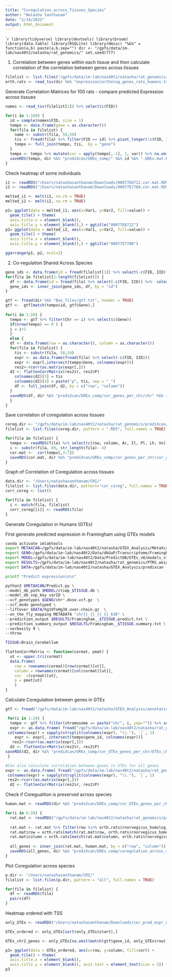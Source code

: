 ```yaml
---
title: "Coregulation_across_Tissues_Species"
author: "Natasha Santhanam"
date: "2/14/2022"
output: html_document
---
```


````r
library(tidyverse)
library(devtools)
library(broom)
library(data.table)
library(RSQLite)
library(Hmisc)
"%&%" = function(a,b) paste(a,b,sep="")
dir <- "/gpfs/data/im-lab/nas40t2/natasha/rat_genomics/"
set.seed(777)
```

1. Correlation between genes within each tissue and then
calculate correlation of the correlation between genes across tissues

```r
filelist <- list.files("/gpfs/data/im-lab/nas40t2/natasha/rat_genomics/prediXcan", pattern = "predict.txt", full.names = TRUE)
orth.rats <- read_tsv(dir %&% "expression/ortholog_genes_rats_humans.tsv", col_names = TRUE)
```

Generate Correlation Matrices for 100 rats - compare predicted Expression across tissues
```r
names <- read_tsv(filelist[1]) %>% select(c(FID))

for(i in 1:100) {
  id = sample(names$FID, size = 1)
  tempo <- data.frame(gene = as.character())
  for(fila in filelist) {
    name <- substr(fila, 58,59)
    tis <- fread(fila) %>% filter(FID == id) %>% pivot_longer(!c(FID, IID), names_to = "gene", values_to = name) %>% select(-c(FID, IID))
    tempo <- full_join(tempo, tis,  by = "gene")
  } 
  tempo <- tempo %>% mutate(var = apply(tempo[,-1], 1, var)) %>% na.omit()
  saveRDS(tempo, dir %&% "prediXcan/GREx_comp/" %&% id %&% ".GREx.mat.RDS")
}
```


Check heatmap of some individuals
```r
i1 <- readRDS("/Users/natashasanthanam/Downloads/00077E6712.cor.mat.RDS")
i2 <- readRDS("/Users/natashasanthanam/Downloads/00077E7788.cor.mat.RDS")

melted_i1 <- melt(i1, na.rm = TRUE)
melted_i2 <- melt(i2, na.rm = TRUE)

p1= ggplot(data = melted_i1, aes(x=Var1, y=Var2, fill=value)) + 
  geom_tile() + theme(
  axis.title.x = element_blank(),
  axis.title.y = element_blank(),) + ggtitle("00077E6712")
p2= ggplot(data = melted_i2, aes(x=Var1, y=Var2, fill=value)) + 
  geom_tile() + theme(
  axis.title.x = element_blank(),
  axis.title.y = element_blank(),) + ggtitle("00077E7788")

ggarrange(p1, p2, ncol=2)
```

2.  Co-regulation Shared Across Species

```r
gene_ids <- data.frame(id = fread(filelist[1]) %>% select(-c(FID, IID)) %>%  colnames())
for(fila in filelist[2:length(filelist)]) {
  df <- data.frame(id = fread(fila) %>% select(-c(FID, IID)) %>%  colnames())
  gene_ids <- inner_join(gene_ids, df, by = "id")
}
```


```r
gtf <- fread(dir %&% "Box_files/gtf.txt", header = TRUE)
gtf <-  gtf[match(tempo$id, gtf$Gene),]
 
for(i in 1:20) {
  tempo <- gtf %>% filter(Chr == i) %>% select(c(Gene))
  if(nrow(tempo) == 0 ) {
  i = i+1  
  }
  else {
  df <- data.frame(row = as.character(), column = as.character())
  for(fila in filelist) {
    tis <- substr(fila, 58,59)
    expr <- as.data.frame(fread(fila) %>% select(-c(FID, IID)))
    expr <- expr[,intersect(tempo$Gene, colnames(expr))]
    res2<-rcorr(as.matrix(expr[,]))
  d2 <- flattenCorrMatrix(res2$r, res2$P)
    colnames(d2)[3] = tis
    colnames(d2)[4] = paste("p", tis, sep = "_")
    df <- full_join(df, d2, by = c("row", "column"))
  }
  saveRDS(df, dir %&% "prediXcan/GREx_comp/cor_genes_per_chr/chr" %&% i %&% ".RDS" )
  }
}
```


Save correlation of coregulation across tissues
```r
coreg.dir <- "/gpfs/data/im-lab/nas40t2/natasha/rat_genomics/prediXcan/GREx_comp/cor_genes_per_chr"
filelist <- list.files(coreg.dir, pattern = ".RDS", full.names = TRUE)

for(fila in filelist) {
  tempo <- readRDS(fila) %>% select(c(row, column, Ac, Il, Pl, Lh, Vo)) %>%
  i <- substr(fila, 89, str_length(fila)- 4)
  cor.mat <-  cor(tempo[,3:7])
  saveRDS(cor.mat, dir %&% "prediXcan/GREx_comp/cor_genes_per_chr/cor_coreg_chr" %&% i %&% ".RDS")
}
```


Graph of Correlation of Coregulation across tissues

```r
data.dir <- "/Users/natashasanthanam/CRI/"
filelist <- list.files(data.dir, pattern="cor_coreg", full.names = TRUE)
corr_coreg <- list()

for(fila in filelist) {
  i <- match(fila, filelist)
  corr_coreg[[i]] <- readRDS(fila)
}
```

Generate Coregulation in Humans (GTEx)

First generate predicted expression in Framingham using GTEx models
```bash
conda activate imlabtools
export METAXCAN=/gpfs/data/im-lab/nas40t2/natasha/GTEX_Analysis/MetaXcan/software
export GENO=/gpfs/data/im-lab/nas40t2/Data/dbGaP/Transcriptome/Framingham/imputed_hrc1.1
export MODEL=/gpfs/data/im-lab/nas40t2/Data/PredictDB/GTEx_v8/models_v1/eqtl/ctimp
export RESULTS=/gpfs/data/im-lab/nas40t2/natasha/rat_genomics/PTRS_weights/PGP
export DATA=/gpfs/data/im-lab/nas40t2/natasha/GTEX_Analysis/predixcan

printf "Predict expression\n\n"

python3 $METAXCAN/Predict.py \
--model_db_path $MODEL/ctimp_$TISSUE.db \
--model_db_snp_key varID \
--vcf_genotypes $GENO/chr*.dose.vcf.gz  \
--vcf_mode genotyped \
--liftover $DATA/hg19ToHg38.over.chain.gz  \
--on_the_fly_mapping METADATA "chr{}_{}_{}_{}_b38" \
--prediction_output $RESULTS/Framingham__$TISSUE.predict.txt \
--prediction_summary_output $RESULTS/Framingham__$TISSUE.summary.txt \
--verbosity 9 \
--throw

TISSUE=Brain_Cerebellum
```


```r
flattenCorrMatrix <- function(cormat, pmat) {
  ut <- upper.tri(cormat)
  data.frame(
    row = rownames(cormat)[row(cormat)[ut]],
    column = rownames(cormat)[col(cormat)[ut]],
    cor  =(cormat)[ut],
    p = pmat[ut]
    )
}
```


Calculate Coregulation between genes in GTEx
```r
gtf <- fread("/gpfs/data/im-lab/nas40t2/natasha/GTEX_Analysis/annotations_gencode_v26.tsv", header = TRUE)

 for(i in 1:20) {
  tempo <- gtf %>% filter(chromosome == paste("chr", i, sep="")) %>% select(c(gene_id))
  expr <- as.data.frame( fread("/gpfs/data/im-lab/nas40t2/natasha/rat_genomics/prediXcan/GREx_comp/Framingham_less_mem__Brain_Cerebellum.predict.txt")) %>% select(-c(FID, IID)) 
 colnames(expr) = sapply(strsplit(colnames(expr), "\\."), `[`, 1)
    expr <- expr[, intersect(tempo$gene_id, colnames(expr))]
   res2<-rcorr(as.matrix(expr[,]))
  d2 <- flattenCorrMatrix(res2$r, res2$P)
saveRDS(d2, dir %&% "prediXcan/GREx_comp/cor_GTEx_genes_per_chr/GTEx_chr" %&% i %&% ".RDS" )
 }

#Can also calculate correlation between genes in GTEx for all genes
expr <- as.data.frame( fread("/gpfs/data/im-lab/nas40t2/natasha/rat_genomics/prediXcan/GREx_comp/Framingham_less_mem__Brain_Cerebellum.predict.txt")) %>% select(-c(FID, IID)) 
 colnames(expr) = sapply(strsplit(colnames(expr), "\\."), `[`, 1)
 res2<-rcorr(as.matrix(expr[,]))
  d2 <- flattenCorrMatrix(res2$r, res2$P)
```



Check if Coregualtion is preserved across species

```r
human.mat <- readRDS(dir %&% "prediXcan/GREx_comp/cor_GTEx_genes_per_chr/cor_pred_expr_GTEx_all_genes.RDS") %>% select(-c(p)) %>% rename(GTEx = cor)

for(i in 6:20) {
  rat.mat <- readRDS("/gpfs/data/im-lab/nas40t2/natasha/rat_genomics/prediXcan/GREx_comp/cor_genes_per_chr/chr" %&% i %&% ".RDS") %>% select(-c(p_Ac, p_Il, p_Lh, p_Vo, p_Pl))
  
  rat.mat <- rat.mat %>% filter(row %in% orth.rats$rnorvegicus_homolog_ensembl_gene & column %in% orth.rats$rnorvegicus_homolog_ensembl_gene) 
  rat.mat$row = orth.rats[match(rat.mat$row, orth.rats$rnorvegicus_homolog_ensembl_gene),1]$ensembl_gene_id
  rat.mat$column = orth.rats[match(rat.mat$column, orth.rats$rnorvegicus_homolog_ensembl_gene),1]$ensembl_gene_id
  
  all_genes <- inner_join(rat.mat, human.mat, by = c("row", "column")) %>% select(-c(row, column)) %>% na.omit()
  saveRDS(all_genes, dir %&% "prediXcan/GREx_comp/coregulation_across_species/all_chr" %&% i %&% ".RDS" )
}
```


Plot Coregulation across species
```r
p.dir <- "/Users/natashasanthanam/CRI/"
filelist <- list.files(p.dir, pattern = "all", full.names = TRUE)

for(fila in filelist) {
  df <- readRDS(fila)
  pairs(df)
}

```


Heatmap ordered with TSS

```r
only_GTEx <- readRDS("/Users/natashasanthanam/Downloads/cor_pred_expr_GTEx_all_genes.RDS") %>% select(-c(p)) %>% mutate(start = gtf[match(only_GTEx$row, gtf$gene_id), 5]$start) %>% distinct(row, column, .keep_all = TRUE)

GTEx_ordered <- only_GTEx[sort(only_GTEx$start),]

GTEx_chr2_genes <- only_GTEx[na.omit(match(gtf$gene_id, only_GTEx$row)), ]

p3= ggplot(data = GTEx_ordered, aes(x=row, y=column, fill=cor)) + 
  geom_tile() + theme(
  axis.title.x = element_blank(),
  axis.title.y = element_blank(), axis.text = element_text(size = 2)) + ggtitle("Heatmap for predicted expression in GTEx Cerebellum")
p3
```


